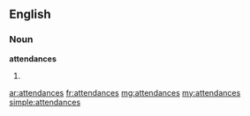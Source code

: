 ==English==

===Noun===
'''attendances'''

# {{plural of|[[attendance]]}}

[[ar:attendances]]
[[fr:attendances]]
[[mg:attendances]]
[[my:attendances]]
[[simple:attendances]]
